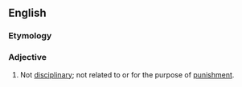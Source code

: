 ==English==

===Etymology===
{{prefix|en|non|disciplinary}}

===Adjective===
{{en-adj|-}}
# Not [[disciplinary]]; not related to or for the purpose of [[punishment]].